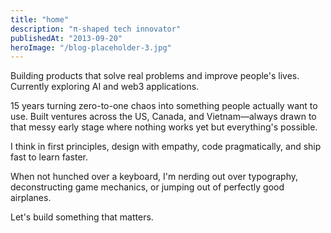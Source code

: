 ```yaml
---
title: "home"
description: "π-shaped tech innovator"
publishedAt: "2013-09-20"
heroImage: "/blog-placeholder-3.jpg"
---
```


Building products that solve real problems and improve people's lives. Currently exploring AI and web3 applications.

15 years turning zero-to-one chaos into something people actually want to use. Built ventures across the US, Canada, and Vietnam—always drawn to that messy early stage where nothing works yet but everything's possible.

I think in first principles, design with empathy, code pragmatically, and ship fast to learn faster.

When not hunched over a keyboard, I'm nerding out over typography, deconstructing game mechanics, or jumping out of perfectly good airplanes.

Let's build something that matters.
